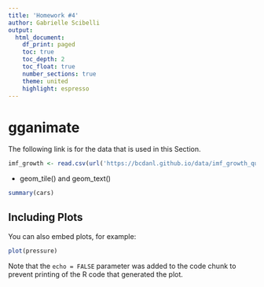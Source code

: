 ```yaml
---
title: 'Homework #4'
author: Gabrielle Scibelli 
output: 
  html_document:
    df_print: paged 
    toc: true 
    toc_depth: 2
    toc_float: true 
    number_sections: true
    theme: united 
    highlight: espresso 
---
```


# gganimate 
The following link is for the data that is used in this Section. 

```r
imf_growth <- read.csv(url('https://bcdanl.github.io/data/imf_growth_quarterly.csv'))
```

- geom_tile() and geom_text() 

```r
summary(cars)
```

## Including Plots

You can also embed plots, for example:

```r
plot(pressure)
```

Note that the `echo = FALSE` parameter was added to the code chunk to prevent printing of the R code that generated the plot.
